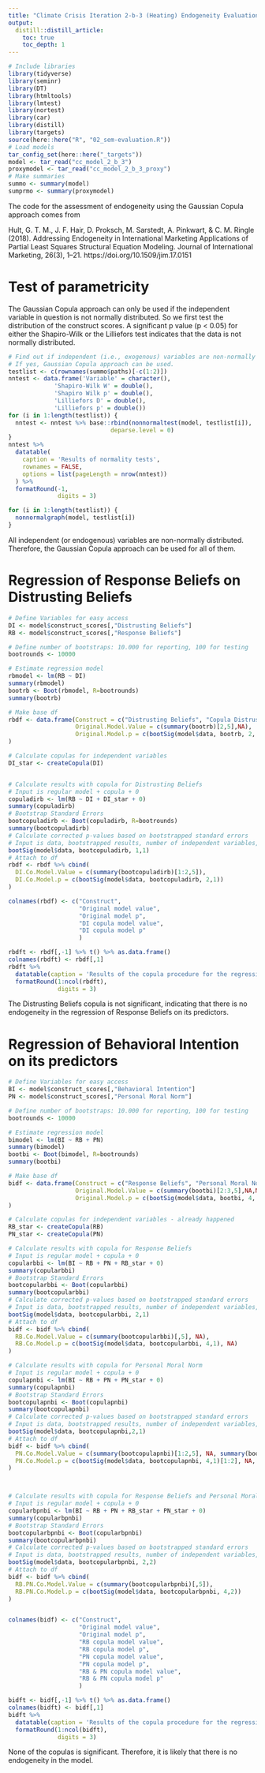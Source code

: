 ```yaml
---
title: "Climate Crisis Iteration 2-b-3 (Heating) Endogeneity Evaluation"
output:
  distill::distill_article:
    toc: true
    toc_depth: 1
---
```


```r
# Include libraries
library(tidyverse)
library(seminr)
library(DT)
library(htmltools)
library(lmtest)
library(nortest)
library(car)
library(distill)
library(targets)
source(here::here("R", "02_sem-evaluation.R"))
# Load models
tar_config_set(here::here("_targets"))
model <- tar_read("cc_model_2_b_3")
proxymodel <- tar_read("cc_model_2_b_3_proxy")
# Make summaries
summo <- summary(model)
sumprmo <- summary(proxymodel)
```

The code for the assessment of endogeneity using the Gaussian Copula approach comes from

Hult, G. T. M., J. F. Hair, D. Proksch, M. Sarstedt, A. Pinkwart, & C. M. Ringle (2018).
Addressing Endogeneity in International Marketing Applications of Partial Least Squares Structural Equation Modeling. Journal of International Marketing, 26(3), 1–21. https://doi.org/10.1509/jim.17.0151


# Test of parametricity

The Gaussian Copula approach can only be used if the independent variable in question is not normally distributed.
So we first test the distribution of the construct scores.
A significant p value (p < 0.05) for either the Shapiro-Wilk or the Lilliefors test indicates that the data is not normally distributed.

```r
# Find out if independent (i.e., exogenous) variables are non-normally distributed
# If yes, Gaussian Copula approach can be used.
testlist <- c(rownames(summo$paths)[-c(1:2)])
nntest <- data.frame('Variable' = character(),
             'Shapiro-Wilk W' = double(),
             'Shapiro Wilk p' = double(),
             'Lilliefors D' = double(),
             'Lilliefors p' = double())
for (i in 1:length(testlist)) {
  nntest <- nntest %>% base::rbind(nonnormaltest(model, testlist[i]),
                             deparse.level = 0)
}
nntest %>%
  datatable(
    caption = 'Results of normality tests',
    rownames = FALSE,
    options = list(pageLength = nrow(nntest))
  ) %>%
  formatRound(-1,
              digits = 3)
```
```r
for (i in 1:length(testlist)) {
  nonnormalgraph(model, testlist[i])
}
```



All independent (or endogenous) variables are non-normally distributed.
Therefore, the Gaussian Copula approach can be used for all of them.


# Regression of Response Beliefs on Distrusting Beliefs

```r
# Define Variables for easy access
DI <- model$construct_scores[,"Distrusting Beliefs"]
RB <- model$construct_scores[,"Response Beliefs"]

# Define number of bootstraps: 10.000 for reporting, 100 for testing
bootrounds <- 10000

# Estimate regression model
rbmodel <- lm(RB ~ DI)
summary(rbmodel)
bootrb <- Boot(rbmodel, R=bootrounds)
summary(bootrb)

# Make base df
rbdf <- data.frame(Construct = c("Distrusting Beliefs", "Copula Distrusting Beliefs"), 
                   Original.Model.Value = c(summary(bootrb)[2,5],NA),
                   Original.Model.p = c(bootSig(model$data, bootrb, 2, 0)[2],NA)
)

# Calculate copulas for independent variables
DI_star <- createCopula(DI)


# Calculate results with copula for Distrusting Beliefs
# Input is regular model + copula + 0
copuladirb <- lm(RB ~ DI + DI_star + 0)
summary(copuladirb)
# Bootstrap Standard Errors
bootcopuladirb <- Boot(copuladirb, R=bootrounds)
summary(bootcopuladirb)
# Calculate corrected p-values based on bootstrapped standard errors
# Input is data, bootstrapped results, number of independent variables, number of copulas
bootSig(model$data, bootcopuladirb, 1,1)
# Attach to df
rbdf <- rbdf %>% cbind(
  DI.Co.Model.Value = c(summary(bootcopuladirb)[1:2,5]),
  DI.Co.Model.p = c(bootSig(model$data, bootcopuladirb, 2,1))
)

colnames(rbdf) <- c("Construct",
                    "Original model value",
                    "Original model p",
                    "DI copula model value",
                    "DI copula model p"
                    )
```

```r
rbdft <- rbdf[,-1] %>% t() %>% as.data.frame()
colnames(rbdft) <- rbdf[,1]
rbdft %>% 
  datatable(caption = 'Results of the copula procedure for the regression of Response Beliefs') %>%
  formatRound(1:ncol(rbdft),
              digits = 3)
```


The Distrusting Beliefs copula is not significant, indicating that there is no endogeneity in the regression of Response Beliefs on its predictors.

# Regression of Behavioral Intention on its predictors
```r
# Define Variables for easy access
BI <- model$construct_scores[,"Behavioral Intention"]
PN <- model$construct_scores[,"Personal Moral Norm"]

# Define number of bootstraps: 10.000 for reporting, 100 for testing
bootrounds <- 10000

# Estimate regression model
bimodel <- lm(BI ~ RB + PN)
summary(bimodel)
bootbi <- Boot(bimodel, R=bootrounds)
summary(bootbi)

# Make base df
bidf <- data.frame(Construct = c("Response Beliefs", "Personal Moral Norm", "Copula Response Beliefs", "Copula Personal Moral Norm"), 
                   Original.Model.Value = c(summary(bootbi)[2:3,5],NA,NA),
                   Original.Model.p = c(bootSig(model$data, bootbi, 4, 0)[2:3],NA,NA)
)

# Calculate copulas for independent variables - already happened
RB_star <- createCopula(RB)
PN_star <- createCopula(PN)

# Calculate results with copula for Response Beliefs
# Input is regular model + copula + 0
copularbbi <- lm(BI ~ RB + PN + RB_star + 0)
summary(copularbbi)
# Bootstrap Standard Errors
bootcopularbbi <- Boot(copularbbi)
summary(bootcopularbbi)
# Calculate corrected p-values based on bootstrapped standard errors
# Input is data, bootstrapped results, number of independent variables, number of copulas
bootSig(model$data, bootcopularbbi, 2,1)
# Attach to df
bidf <- bidf %>% cbind(
  RB.Co.Model.Value = c(summary(bootcopularbbi)[,5], NA),
  RB.Co.Model.p = c(bootSig(model$data, bootcopularbbi, 4,1), NA)
)

# Calculate results with copula for Personal Moral Norm
# Input is regular model + copula + 0
copulapnbi <- lm(BI ~ RB + PN + PN_star + 0)
summary(copulapnbi)
# Bootstrap Standard Errors
bootcopulapnbi <- Boot(copulapnbi)
summary(bootcopulapnbi)
# Calculate corrected p-values based on bootstrapped standard errors
# Input is data, bootstrapped results, number of independent variables, number of copulas
bootSig(model$data, bootcopulapnbi,2,1)
# Attach to df
bidf <- bidf %>% cbind(
  PN.Co.Model.Value = c(summary(bootcopulapnbi)[1:2,5], NA, summary(bootcopulapnbi)[3,5]),
  PN.Co.Model.p = c(bootSig(model$data, bootcopulapnbi, 4,1)[1:2], NA,  bootSig(model$data, bootcopulapnbi, 4,1)[3])
)



# Calculate results with copula for Response Beliefs and Personal Moral Norm
# Input is regular model + copula + 0
copularbpnbi <- lm(BI ~ RB + PN + RB_star + PN_star + 0)
summary(copularbpnbi)
# Bootstrap Standard Errors
bootcopularbpnbi <- Boot(copularbpnbi)
summary(bootcopularbpnbi)
# Calculate corrected p-values based on bootstrapped standard errors
# Input is data, bootstrapped results, number of independent variables, number of copulas
bootSig(model$data, bootcopularbpnbi, 2,2)
# Attach to df
bidf <- bidf %>% cbind(
  RB.PN.Co.Model.Value = c(summary(bootcopularbpnbi)[,5]),
  RB.PN.Co.Model.p = c(bootSig(model$data, bootcopularbpnbi, 4,2))
)


colnames(bidf) <- c("Construct",
                    "Original model value",
                    "Original model p",
                    "RB copula model value",
                    "RB copula model p",
                    "PN copula model value",
                    "PN copula model p",
                    "RB & PN copula model value",
                    "RB & PN copula model p"
                    )

```
```r
bidft <- bidf[,-1] %>% t() %>% as.data.frame()
colnames(bidft) <- bidf[,1]
bidft %>% 
  datatable(caption = 'Results of the copula procedure for the regression of Behavioral Intention') %>%
  formatRound(1:ncol(bidft),
              digits = 3)
```

None of the copulas is significant.
Therefore, it is likely that there is no endogeneity in the model.
